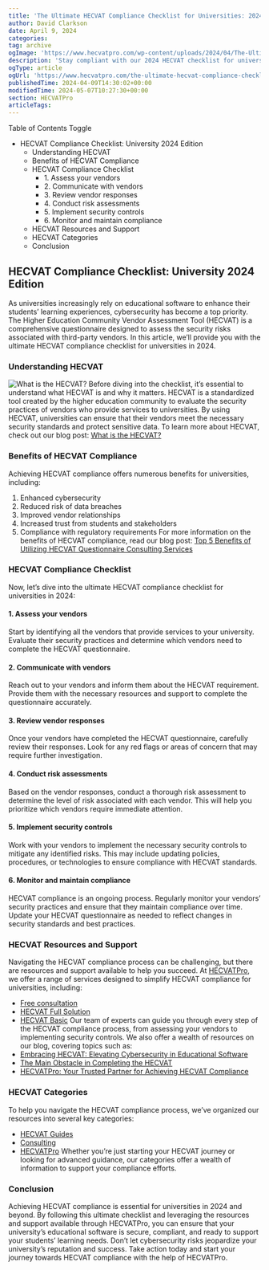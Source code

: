 ```yaml
---
title: 'The Ultimate HECVAT Compliance Checklist for Universities: 2024 Edition'
author: David Clarkson
date: April 9, 2024
categories: 
tag: archive
ogImage: 'https://www.hecvatpro.com/wp-content/uploads/2024/04/The-Ultimate-HECVAT-Compliance-Checklist-for-Universities_-2024-Edition-1024x536.jpg'
description: 'Stay compliant with our 2024 HECVAT checklist for universities. Safeguard your institution now! Take action for peace of mind.'
ogType: article
ogUrl: 'https://www.hecvatpro.com/the-ultimate-hecvat-compliance-checklist-for-universities-2024-edition/'
publishedTime: 2024-04-09T14:30:02+00:00
modifiedTime: 2024-05-07T10:27:30+00:00
section: HECVATPro
articleTags: 
---
```


Table of Contents
Toggle
  * HECVAT Compliance Checklist: University 2024 Edition
    * Understanding HECVAT
    * Benefits of HECVAT Compliance
    * HECVAT Compliance Checklist
      * 1\. Assess your vendors
      * 2\. Communicate with vendors
      * 3\. Review vendor responses
      * 4\. Conduct risk assessments
      * 5\. Implement security controls
      * 6\. Monitor and maintain compliance
    * HECVAT Resources and Support
    * HECVAT Categories
    * Conclusion
## HECVAT Compliance Checklist: University 2024 Edition
As universities increasingly rely on educational software to enhance their students’ learning experiences, cybersecurity has become a top priority. The Higher Education Community Vendor Assessment Tool (HECVAT) is a comprehensive questionnaire designed to assess the security risks associated with third-party vendors. In this article, we’ll provide you with the ultimate HECVAT compliance checklist for universities in 2024.
### Understanding HECVAT
![What is the HECVAT?](https://www.hecvatpro.com/wp-content/uploads/2023/11/a1734f0d_5b6d_471d_ac72_644839f9e8f9_feb3201496.png)
Before diving into the checklist, it’s essential to understand what HECVAT is and why it matters. HECVAT is a standardized tool created by the higher education community to evaluate the security practices of vendors who provide services to universities. By using HECVAT, universities can ensure that their vendors meet the necessary security standards and protect sensitive data.
To learn more about HECVAT, check out our blog post: [What is the HECVAT?](https://www.hecvatpro.com/what-is-the-hecvat/)
### Benefits of HECVAT Compliance
Achieving HECVAT compliance offers numerous benefits for universities, including:
  1. Enhanced cybersecurity
  2. Reduced risk of data breaches
  3. Improved vendor relationships
  4. Increased trust from students and stakeholders
  5. Compliance with regulatory requirements
For more information on the benefits of HECVAT compliance, read our blog post: [Top 5 Benefits of Utilizing HECVAT Questionnaire Consulting Services](https://www.hecvatpro.com/top-5-benefits-of-utilizing-hecvat-questionnaire-consulting-services/)
### HECVAT Compliance Checklist
Now, let’s dive into the ultimate HECVAT compliance checklist for universities in 2024:
#### 1\. Assess your vendors
Start by identifying all the vendors that provide services to your university. Evaluate their security practices and determine which vendors need to complete the HECVAT questionnaire.
#### 2\. Communicate with vendors
Reach out to your vendors and inform them about the HECVAT requirement. Provide them with the necessary resources and support to complete the questionnaire accurately.
#### 3\. Review vendor responses
Once your vendors have completed the HECVAT questionnaire, carefully review their responses. Look for any red flags or areas of concern that may require further investigation.
#### 4\. Conduct risk assessments
Based on the vendor responses, conduct a thorough risk assessment to determine the level of risk associated with each vendor. This will help you prioritize which vendors require immediate attention.
#### 5\. Implement security controls
Work with your vendors to implement the necessary security controls to mitigate any identified risks. This may include updating policies, procedures, or technologies to ensure compliance with HECVAT standards.
#### 6\. Monitor and maintain compliance
HECVAT compliance is an ongoing process. Regularly monitor your vendors’ security practices and ensure that they maintain compliance over time. Update your HECVAT questionnaire as needed to reflect changes in security standards and best practices.
### HECVAT Resources and Support
Navigating the HECVAT compliance process can be challenging, but there are resources and support available to help you succeed. At [HECVATPro](https://www.hecvatpro.com/), we offer a range of services designed to simplify HECVAT compliance for universities, including:
  * [Free consultation](https://www.hecvatpro.com/service/free-consultation/)
  * [HECVAT Full Solution](https://www.hecvatpro.com/service/service-1/)
  * [HECVAT Basic](https://www.hecvatpro.com/service/service-2/)
Our team of experts can guide you through every step of the HECVAT compliance process, from assessing your vendors to implementing security controls. We also offer a wealth of resources on our blog, covering topics such as:
  * [Embracing HECVAT: Elevating Cybersecurity in Educational Software](https://www.hecvatpro.com/embracing-hecvat-elevating-cybersecurity-in-educational-software/)
  * [The Main Obstacle in Completing the HECVAT](https://www.hecvatpro.com/the-main-obstacle-in-completing-the-hecvat/)
  * [HECVATPro: Your Trusted Partner for Achieving HECVAT Compliance](https://www.hecvatpro.com/hecvat-pro-your-trusted-partner-for-achieving-hecvat-compliance/)
### HECVAT Categories
To help you navigate the HECVAT compliance process, we’ve organized our resources into several key categories:
  * [HECVAT Guides](https://www.hecvatpro.com/category/hecvat-guides/)
  * [Consulting](https://www.hecvatpro.com/hecvat-pro-your-trusted-partner-for-achieving-hecvat-compliance/)
  * [HECVATPro](https://www.hecvatpro.com/category/hecvatpro/)
Whether you’re just starting your HECVAT journey or looking for advanced guidance, our categories offer a wealth of information to support your compliance efforts.
### Conclusion
Achieving HECVAT compliance is essential for universities in 2024 and beyond. By following this ultimate checklist and leveraging the resources and support available through HECVATPro, you can ensure that your university’s educational software is secure, compliant, and ready to support your students’ learning needs.
Don’t let cybersecurity risks jeopardize your university’s reputation and success. Take action today and start your journey towards HECVAT compliance with the help of HECVATPro.